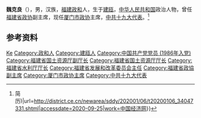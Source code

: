 '''魏克良'''（{{bd|1962年|1月7日|}}），男，汉族，[[福建|福建]][[政和|政和]]人，生于[[建瓯|建瓯]]，[[中华人民共和国|中华人民共和国]]政治人物，曾任[[福建省政协|福建省政协]]副主席，现任[[厦门市政协|厦门市政协]]主席，[[中共十九大代表|中共十九大代表]]。<ref>{{Cite web|title=魏克良任厦门市政协党组书记(图{{!}}简历)|url=http://district.ce.cn/newarea/sddy/202001/06/t20200106_34047331.shtml|accessdate=2020-09-25|work=中国经济网}}</ref>

== 参考资料 ==
{{reflist}}

{{中国人物小作品}}

{{Authority control}}
{{DEFAULTSORT:Wei魏}}
[[Category:魏姓|Ke]]
[[Category:政和人|Category:政和人]]
[[Category:建瓯人|Category:建瓯人]]
[[Category:中国共产党党员_(1986年入党)|Category:中国共产党党员 (1986年入党)]]
[[Category:福建省国土资源厅副厅长|Category:福建省国土资源厅副厅长]]
[[Category:福建省国土资源厅厅长|Category:福建省国土资源厅厅长]]
[[Category:福建省水利厅厅长|Category:福建省水利厅厅长]]
[[Category:福建省发展和改革委员会主任|Category:福建省发展和改革委员会主任]]
[[Category:福建省政協副主席|Category:福建省政協副主席]]
[[Category:厦门市政协主席|Category:厦门市政协主席]]
[[Category:中共十九大代表|Category:中共十九大代表]]